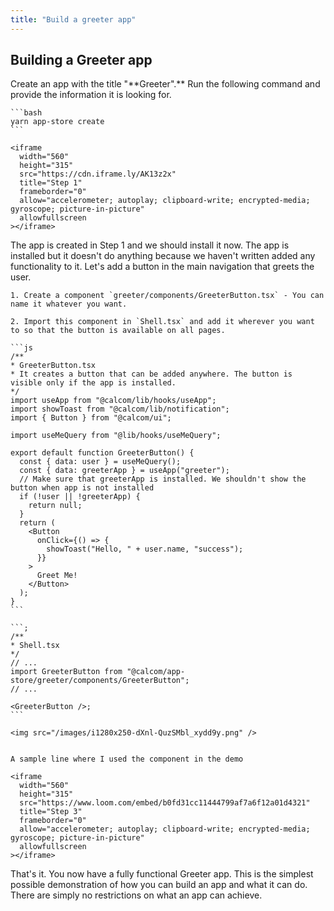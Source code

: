 ```yaml
---
title: "Build a greeter app"
---
```


## Building a **Greeter** app

<Steps>
  <Step title="Create an app">
    Create an app with the title "**Greeter".** Run the following command and provide the information it is looking for.

    ```bash
    yarn app-store create
    ```

    <iframe
      width="560"
      height="315"
      src="https://cdn.iframe.ly/AK13z2x"
      title="Step 1"
      frameborder="0"
      allow="accelerometer; autoplay; clipboard-write; encrypted-media; gyroscope; picture-in-picture"
      allowfullscreen
    ></iframe>
  </Step>
  <Step title="Install the app">
    The app is created in Step 1 and we should install it now.
  </Step>
  <Step title="Add the functionality">
    The app is installed but it doesn't do anything because we haven't written added any functionality to it. Let's add a button in the main navigation that greets the user.


    1. Create a component `greeter/components/GreeterButton.tsx` - You can name it whatever you want.

    2. Import this component in `Shell.tsx` and add it wherever you want to so that the button is available on all pages.

    ```js
    /**
    * GreeterButton.tsx
    * It creates a button that can be added anywhere. The button is visible only if the app is installed.
    */
    import useApp from "@calcom/lib/hooks/useApp";
    import showToast from "@calcom/lib/notification";
    import { Button } from "@calcom/ui";

    import useMeQuery from "@lib/hooks/useMeQuery";

    export default function GreeterButton() {
      const { data: user } = useMeQuery();
      const { data: greeterApp } = useApp("greeter");
      // Make sure that greeterApp is installed. We shouldn't show the button when app is not installed
      if (!user || !greeterApp) {
        return null;
      }
      return (
        <Button
          onClick={() => {
            showToast("Hello, " + user.name, "success");
          }}
        >
          Greet Me!
        </Button>
      );
    }
    ```

    ```;
    /**
    * Shell.tsx
    */
    // ...
    import GreeterButton from "@calcom/app-store/greeter/components/GreeterButton";
    // ...

    <GreeterButton />;
    ```

    <img src="/images/i1280x250-dXnl-QuzSMbl_xydd9y.png" />


    A sample line where I used the component in the demo

    <iframe
      width="560"
      height="315"
      src="https://www.loom.com/embed/b0fd31cc11444799af7a6f12a01d4321"
      title="Step 3"
      frameborder="0"
      allow="accelerometer; autoplay; clipboard-write; encrypted-media; gyroscope; picture-in-picture"
      allowfullscreen
    ></iframe>

  </Step>
</Steps>

That's it. You now have a fully functional Greeter app. This is the simplest possible demonstration of how you can build an app and what it can do. There are simply no restrictions on what an app can achieve.
